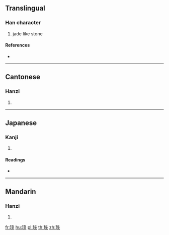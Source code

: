 ==Translingual==

===Han character===
{{Han char|rn=96|rad=玉|as=08|sn=12|four=17132|canj=MGNME,MGVNE}}

# jade like stone

====References====
* {{Han ref|kx=0735.030|dkj=21070|dj=1147.010|hdz=21124.090|uh=742D|ud=29741|bh=DAA3|bd=55971}}

----

==Cantonese==

===Hanzi===
{{yue-hanzi|jyut=|y=luk6}}

# {{defn|lang=yue|sort=玉08}}

----

==Japanese==

===Kanji===
{{ja-kanji|grade=|rs=玉08}}

# {{defn|lang=ja|sort=玉08}}

====Readings====
* {{ja-readings|on=[[こく]] (koku)|kun=[[たま]] (tama)|nanori=}}

----

==Mandarin==

===Hanzi===
{{cmn-hanzi|pin=[[lù]] ([[lu4]])|wg=lu<sup>4</sup>}}

# {{defn|lang=cmn|sort=玉08}}

[[fr:琭]]
[[hu:琭]]
[[pl:琭]]
[[th:琭]]
[[zh:琭]]